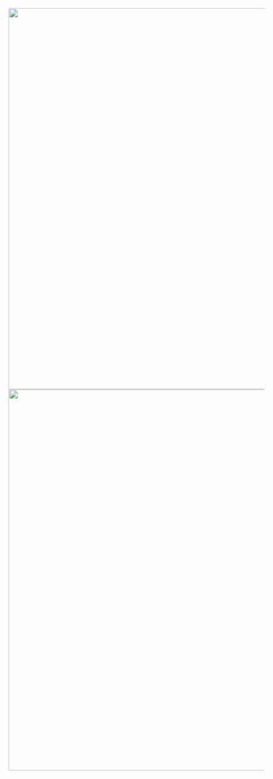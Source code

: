<img src="http://i.imgur.com/bsbeCcj.png" width="1000" height="750" align="left">

<img src="http://i.imgur.com/e6jChL6.png" width="1000" height="750" align="left">